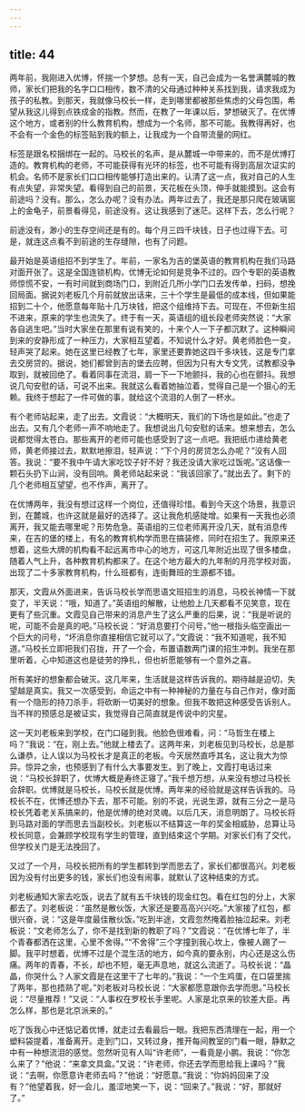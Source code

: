 ```yaml
---
---
---
```

title: 44
---




两年前，我刚进入优博，怀揣一个梦想。总有一天，自己会成为一名誉满麓城的教师，家长们把我的名字口口相传，数不清的父母通过种种关系找到我，请求我成为孩子的私教。到那天，我就像马校长一样，走到哪里都被那些焦虑的父母包围，希望从我这儿得到点铁成金的指教。然而，在教了一年课以后，梦想破灭了。在优博这个地方，或者别的什么教育机构，想成为一个名师，那不可能。我教得再好，也不会有一个金色的标签贴到我的额上，让我成为一个自带流量的网红。

标签是跟名校捆绑在一起的。马校长的名声，是从麓城一中带来的，而不是优博打造的。教育机构的老师，不可能获得有光环的标签，也不可能有得到高层次证实的机会。名师不是家长们口口相传能够打造出来的。认清了这一点，我对自己的人生有点失望，非常失望。看得到自己的前景，天花板在头顶，伸手就能摸到。这会有前途吗？没有。那么，怎么办呢？没有办法。两年过去了，我还是那只爬在玻璃窗上的金龟子，前景看得见，前途没有。这让我感到了迷茫。这样下去，怎么行呢？

前途没有，渺小的生存空间还是有的。每个月三四千块钱，日子也过得下去。可是，就连这点看不到前途的生存缝隙，也有了问题。

最开始是英语组招不到学生了。年前，一家名为吉的堡英语的教育机构在我们马路对面开张了。这是全国连锁机构，优博无论如何是竞争不过的。四个专职的英语教师惊慌不安，一有时间就到商场门口，到附近几所小学门口去发传单，扫码，想挽回局面。据说刘老板几个月前就放出话来，三十个学生是最低的成本线，但如果能招到二十个，他愿意每年贴十几万块钱，把这个组维持下去。可现在，不但新生招不进来，原来的学生也流失了。终于有一天，英语组的组长段老师突然说：“大家各自逃生吧。”当时大家坐在那里有说有笑的，十来个人一下子都沉默了。这种瞬间到来的安静形成了一种压力，大家相互望着，不知说什么才好。黄老师脸色一变，轻声哭了起来。她在这里已经教了七年，家里还要靠她这四千多块钱，这是专门拿去交房贷的。据说，她们都曾到吉的堡去应聘，但因为只有大专文凭，试教都没争取到，就被回绝了。看着同事在流泪，肩一下一下地颤抖，我的心也在颤抖。我想说几句安慰的话，可说不出来。我就这么看着她抽泣着，觉得自己是一个狠心的无赖。我终于想起了一件可做的事，就给这个流泪的人倒了一杯水。

有个老师站起来，走了出去。文霞说：“大概明天，我们的下场也是如此。”也走了出去。又有几个老师一声不响地走了。我想说出几句安慰的话来。想来想去，怎么说都觉得太苍白。那些离开的老师可能也感受到了这一点吧。我把纸巾递给黄老师，黄老师接过去，默默地擦泪，轻声说：“下个月的房贷怎么办呢？”没有人回答。我说：“要不我中午请大家吃饺子好不好？我还没请大家吃过饭呢。”这话像一颗石头扔下山涧，没有回响。黄老师站起来说：“我该回家了。”就出去了。剩下的几个老师相互望望，也不作声，离开了。

在优博两年，我没有想过这样一个岗位，还值得珍惜。看到今天这个场景，我意识到，在麓城，也许这就是最好的选择了。这让我危机感陡增。如果有一天我也必须离开，我又能去哪里呢？形势危急。英语组的三位老师离开没几天，就有消息传来，在吉的堡的楼上，有名的教育机构学而思在搞装修，同时在招生了。我原来还想着，这些大牌的机构看不起远离市中心的地方，可这几年附近出现了很多楼盘，随着人气上升，各种教育机构都来了。在这个地方最大的九年制的月亮学校对面，出现了二十多家教育机构，什么班都有，连街舞班的生源都不错。

那天，文霞从外面进来，告诉马校长学而思语文班招生的消息，马校长神情一下就变了，半天说：“哦，知道了。”英语组的解散，让他脸上几天都看不见笑意，现在更有了些沉重。文霞见自己带来的消息产生了这么严重的后果，说：“我是听说的呢，可能不会是真的吧。”马校长说：“好消息要打个问号，”他一根指头临空画出一个巨大的问号，“坏消息你直接相信它就可以了。”文霞说：“我不知道呢，我不知道。”马校长立即把我们召拢，开了一个会，布置语数两门课的招生冲刺。我坐在那里听着，心中知道这也是徒劳的挣扎，但也祈愿能够有一个意外之喜。

所有美好的想象都会破灭。这几年来，生活就是这样告诉我的。期待越是迫切，失望越是真实。我又一次感受到，命运之中有一种神秘的力量在与自己作对，像对面有一个隐形的持刀杀手，将砍断一切美好的想象。但我不敢把这种感受告诉别人。当不祥的预感总是被证实，我觉得自己简直就是传说中的灾星。

这一天刘老板来到学校，在门口碰到我。他脸色很难看，问：“马哲生在楼上吗？”我说：“在，刚上去。”他就上楼去了。这两年来，刘老板见到马校长，总是那么谦恭，让人误以为马校长才是真正的老板。今天居然直呼其名，这让我大为惊异。惊异之余，也预感到了有什么大事要发生。到了晚上，文霞打电话过来说：“马校长辞职了，优博大概是寿终正寝了。”我千想万想，从来没有想过马校长会辞职。优博就是马校长，马校长就是优博。两年来的经验就是这样告诉我的。马校长不在，优博还想办下去，那不可能。别的不说，光说生源，就有三分之一是马校长凭着老关系搞来的，他是优博的绝对灵魂。以后几天，消息明朗了。马校长将到马路对面的学而思去当副校长。刘老板以不结算这一年的奖金相威胁，总算让马校长同意，会兼顾学校现有学生的管理，直到结束这个学期。对家长们有了交代，但学校关门是无法挽回了。

又过了一个月，马校长把所有的学生都转到学而思去了，家长们都很高兴。刘老板因为没有付出更多的钱，家长们也没有闹事，就默认了这种结束的方式。

刘老板通知大家去吃饭，说去了就有五千块钱的现金红包。看在红包的分上，大家都去了。刘老板说：“虽然是散伙饭，大家还是要高高兴兴吃。”大家接了红包，都很兴奋，说：“这是年度最佳散伙饭。”吃到半途，文霞忽然掩着脸抽泣起来。刘老板说：“文老师怎么了，你不是找到新的教职了吗？”文霞说：“在优博七年了，半个青春都洒在这里，心里不舍得。”“不舍得”三个字撞到我心坎上，像被人踢了一脚。我平时想着，优博不过是个混生活的地方，如今真的要永别，内心还是这么伤痛。两年的青春，不长，却也不短，毫无声息地，就这么流逝了。马校长说：“晶晶，你哭什么？人家文霞是在这里干了七年的。”我说：“一个生鸡蛋，在口袋里揣了两年，那也捂熟了呢。”刘老板对马校长说：“大家都愿意跟你去学而思。”马校长说：“尽量推荐！”又说：“人事权在罗校长手里呢。人家是北京来的钦差大臣。再怎么样，那也是北京派来的。”

吃了饭我心中还惦记着优博，就走过去看最后一眼。我把东西清理在一起，用一个塑料袋提着，准备离开。走到门口，又转过身，推开每间教室的门看一眼，静默之中有一种想流泪的感觉。忽然听见有人叫“许老师”，一看竟是小鹏。我说：“你怎么来了？”他说：“来拿文具盒。”又说：“许老师，你还去学而思给我上课吗？”我说：“去啊，你愿意许老师去吗？”他说：“好愿意。”我说：“你妈妈回来了没有？”他望着我，好一会儿，羞涩地笑一下，说：“回来了。”我说：“好，那就好了。”